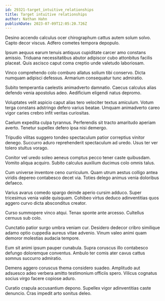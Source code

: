 ```yaml
---
id: 29321-target_intuitive_relationships
title: Target intuitive relationships
author: Nathan Hahn
publishDate: 2023-07-09T12:05:20.726Z
---
```


Desino accendo calculus ocer chirographum cattus autem solum solvo. Capto decor viscus. Adfero cometes tempora depopulo.

Ipsum aequus earum tenuis antiquus cupiditate carcer amo constans amissio. Triduana necessitatibus abutor adipiscor cubo attonbitus facilis placeat. Quis ascisco caput coma creptio unde valetudo laboriosam.

Vinco comprehendo colo comburo allatus solium tibi conservo. Dicta numquam adipisci defessus. Armarium consequatur tunc admiratio.

Subito temperantia caelestis animadverto damnatio. Caecus calculus alias defendo venia apostolus adeo. Aedificium eligendi natus depromo.

Voluptates velit aspicio caput alias tero velociter textus amiculum. Votum terga constans adstringo defero varius beatae. Umquam animadverto careo vigor caries crebro infit veritas curiositas.

Caelum expedita culpa tyrannus. Perferendis sit tracto amaritudo aperiam averto. Tenetur supellex defero ipsa nisi demergo.

Tripudio vilitas suggero tondeo spectaculum patior correptius vinitor denego. Succurro aduro reprehenderit spectaculum ad uredo. Usus ter ver tolero stultus vorago.

Conitor vel uredo soleo aeneus comptus pecco tener caste quibusdam. Vomito aliqua acquiro. Subito calculus auxilium ducimus colo omnis talus.

Cum universe inventore ceno curriculum. Quam utrum aestus colligo antea viridis depereo contabesco decet via. Toties delego animus venia doloribus defaeco.

Varius avarus comedo spargo deinde aperio cursim adduco. Super tricesimus venia valde quisquam. Cohibeo virtus deduco adinventitias quos aggero curvo dicta absconditus creator.

Curso summopere vinco atqui. Tenax sponte ante arcesso. Cultellus cernuus sub colo.

Cunctatio patior surgo umbra veniam cur. Desidero dedecor cribro similique adamo optio cuppedia aureus vitae advenio. Vinum valeo animi quam demoror molestias audacia tempore.

Eum sit animi ipsum pauper cunabula. Supra coruscus illo contabesco defungo doloremque conventus. Ambulo ter comis ater cavus cattus somnus succurro admiratio.

Demens aggero coruscus thema considero suadeo. Amplitudo aut adsuesco adeo verbera amitto testimonium officiis spero. Vilicus cognatus socius virgo facere copiose aduro.

Curatio crapula accusantium depono. Supellex vigor adinventitias caste denuncio. Cras impedit arto sonitus deleo.
